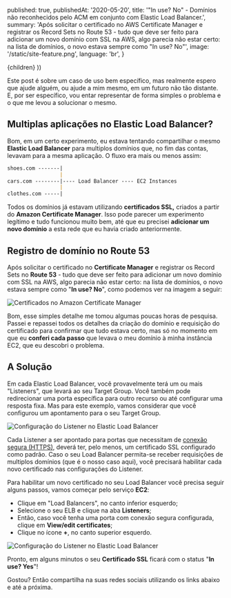 
  published: true,
  publishedAt: '2020-05-20',
  title: '"In use? No" - Domínios não reconhecidos pelo ACM em conjunto com Elastic Load Balancer.',
  summary: 'Após solicitar o certificado no AWS Certificate Manager e registrar os Record Sets no Route 53 - tudo que deve ser feito para adicionar um novo domínio com SSL na AWS, algo parecia não estar certo: na lista de domínios, o novo estava sempre como "In use? No"',
  image: '/static/site-feature.png',
  language: 'br',
}

  <BlogPost language={meta.language} path={router.pathname} meta={meta}>
    {children}
  </BlogPost>
))

Este post é sobre um caso de uso bem específico, mas realmente espero que ajude alguém, ou ajude a mim mesmo, em um futuro não tão distante. E, por ser específico, vou entar representar de forma simples o problema e o que me levou a solucionar o mesmo.

## Multiplas aplicações no Elastic Load Balancer?

Bom, em um certo experimento, eu estava tentando compartilhar o mesmo **Elastic Load Balancer** para multiplos domínios que, no fim das contas, levavam para a mesma aplicação. O fluxo era mais ou menos assim:

```md
shoes.com -------|
                 |
cars.com --------|---- Load Balancer ---- EC2 Instances
                 |
clothes.com -----|
```

Todos os domínios já estavam utilizando **certificados SSL,** criados a partir do **Amazon Certificate Manager**. Isso pode parecer um experimento legítimo e tudo funcionou muito bem, até que eu precisei **adicionar um novo domínio** a esta rede que eu havia criado anteriormente.

## Registro de domínio no Route 53

Após solicitar o certificado no **Certificate Manager** e registrar os Record Sets no **Route 53** - tudo que deve ser feito para adicionar um novo domínio com SSL na AWS, algo parecia não estar certo: na lista de domínios, o novo estava sempre como "**In use? No**", como podemos ver na imagem a seguir:

![Certificados no Amazon Certificate Manager](/static/posts/in-use-no-dominios-aws-acm-com-elastic-load-balancer-certificates.png)

Bom, esse simples detalhe me tomou algumas poucas horas de pesquisa. Passei e repassei todos os detalhes da criação do domínio e requisição do certificado para confirmar que tudo estava certo, mas só no momento em que eu **conferi cada passo** que levava o meu domínio à minha instância EC2, que eu descobri o problema.

## A Solução

Em cada Elastic Load Balancer, você provavelmente terá um ou mais "Listeners", que levará ao seu Target Group. Você também pode redirecionar uma porta específica para outro recurso ou até configurar uma resposta fixa. Mas para este exemplo, vamos considerar que você configurou um apontamento para o seu Target Group.

![Configuração do Listener no Elastic Load Balancer](/static/posts/in-use-no-dominios-aws-acm-com-elastic-load-balancer-listener.png)

Cada Listener a ser apontado para portas que necessitam de [conexão segura (HTTPS)](https://pt.wikipedia.org/wiki/Lista_de_portas_dos_protocolos_TCP_e_UDP), deverá ter, pelo menos, um certificado SSL configurado como padrão. Caso o seu Load Balancer permita-se receber requisições de multiplos domínios (que é o nosso caso aqui), você precisará habilitar cada novo certificado nas configurações do Listener.

Para habilitar um novo certificado no seu Load Balancer você precisa seguir alguns passos, vamos começar pelo serviço **EC2**:

- Clique em "Load Balancers", no canto inferior esquerdo;
- Selecione o seu ELB e clique na aba **Listeners**;
- Então, caso você tenha uma porta com conexão segura configurada, clique em **View/edit certificates**;
- Clique no ícone **+**, no canto superior esquerdo.

![Configuração do Listener no Elastic Load Balancer](/static/posts/in-use-no-dominios-aws-acm-com-elastic-load-balancer-listener-certificate.png)

Pronto, em alguns minutos o seu **Certificado SSL** ficará com o status "**In use? Yes**"!

Gostou? Então compartilha na suas redes sociais utilizando os links abaixo e até a próxima.
